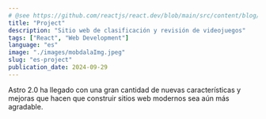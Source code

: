 ```yaml
---
# @see https://github.com/reactjs/react.dev/blob/main/src/content/blog/2020/12/21/data-fetching-with-react-server-components.md
title: "Project"
description: "Sitio web de clasificación y revisión de videojuegos"
tags: ["React", "Web Development"]
language: "es"
image: "./images/mobdalaImg.jpeg"
slug: "es-project"
publication_date: 2024-09-29
---
```


Astro 2.0 ha llegado con una gran cantidad de nuevas características y mejoras que hacen que construir sitios web modernos sea aún más agradable.